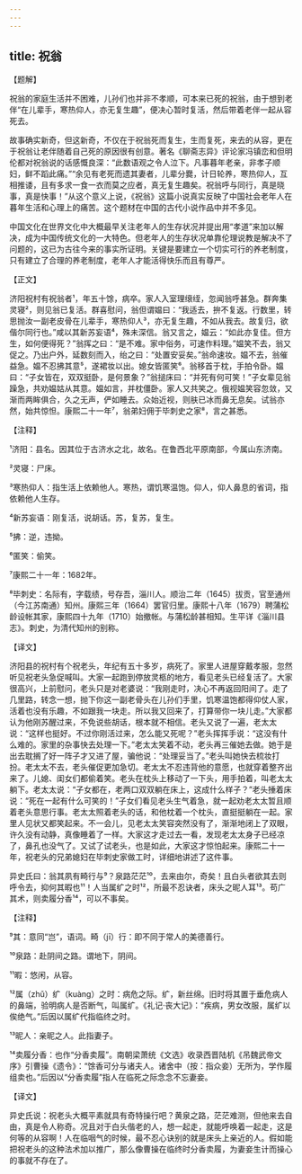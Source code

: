 ```yaml
---
---
---
```

title: 祝翁
---




【题解】


祝翁的家庭生活并不困难，儿孙们也并非不孝顺，可本来已死的祝翁，由于想到老伴“在儿辈手，寒热仰人，亦无复生趣”，便决心暂时复活，然后带着老伴一起从容死去。

故事确实新奇，但这新奇，不仅在于祝翁死而复生，生而复死，来去的从容，更在于祝翁让老伴随着自己死的原因很有创意。著名《聊斋志异》评论家冯镇峦和但明伦都对祝翁说的话感慨良深：“此数语观之令人泣下。凡事暮年老亲，非孝子顺妇，鲜不蹈此痛。”“余见有老死而遗其妻者，儿辈分爨，计日轮养，寒热仰人，互相推诿，且有多求一食一衣而莫之应者，真无复生趣矣。祝翁呼与同行，真是晓事，真是快事！”从这个意义上说，《祝翁》这篇小说真实反映了中国社会老年人在暮年生活和心理上的痛苦。这个题材在中国的古代小说作品中并不多见。

中国文化在世界文化中大概最早关注老年人的生存状况并提出用“孝道”来加以解决，成为中国传统文化的一大特色。但老年人的生存状况单靠伦理说教是解决不了问题的，这已为古往今来的事实所证明。关键是要建立一个切实可行的养老制度，只有建立了合理的养老制度，老年人才能活得快乐而且有尊严。

【正文】

济阳祝村有祝翁者¹，年五十馀，病卒。家人入室理缞绖，忽闻翁呼甚急。群奔集灵寝²，则见翁已复活。群喜慰问，翁但谓媪曰：“我适去，拚不复返。行数里，转思抛汝一副老皮骨在儿辈手，寒热仰人³，亦无复生趣，不如从我去。故复归，欲偕尔同行也。”咸以其新苏妄语⁴，殊未深信。翁又言之，媪云：“如此亦复佳。但方生，如何便得死？”翁挥之曰：“是不难。家中俗务，可速作料理。”媪笑不去，翁又促之。乃出户外，延数刻而入，绐之曰：“处置安妥矣。”翁命速妆。媪不去，翁催益急。媪不忍拂其意⁵，遂裙妆以出。媳女皆匿笑⁶。翁移首于枕，手拍令卧。媪曰：“子女皆在，双双挺卧，是何景象？”翁搥床曰：“并死有何可笑！”子女辈见翁躁急，共劝媪姑从其意。媪如言，并枕僵卧。家人又共笑之。俄视媪笑容忽敛，又渐而两眸俱合，久之无声，俨如睡去。众始近视，则肤已冰而鼻无息矣。试翁亦然，始共惊怛。康熙二十一年⁷，翁弟妇佣于毕刺史之家⁸，言之甚悉。





【注释】


¹济阳：县名。因其位于古济水之北，故名。在鲁西北平原南部，今属山东济南。

²灵寝：尸床。

³寒热仰人：指生活上依赖他人。寒热，谓饥寒温饱。仰人，仰人鼻息的省词，指依赖他人生存。

⁴新苏妄语：刚复活，说胡话。苏，复苏，复生。

⁵拂：逆，违拗。

⁶匿笑：偷笑。

⁷康熙二十一年：1682年。

⁸毕刺史：名际有，字载绩，号存吾，淄川人。顺治二年（1645）拔贡，官至通州（今江苏南通）知州。康熙三年（1664）罢官归里。康熙十八年（1679）聘蒲松龄设帐其家，康熙四十九年（1710）始撤帐。与蒲松龄甚相知。生平详《淄川县志》。刺史，为清代知州的别称。





【译文】


济阳县的祝村有个祝老头，年纪有五十多岁，病死了。家里人进屋穿戴孝服，忽然听见祝老头急促喊叫。大家一起跑到停放灵柩的地方，看见老头已经复活了。大家很高兴，上前慰问，老头只是对老婆说：“我刚走时，决心不再返回阳间了。走了几里路，转念一想，抛下你这一副老骨头在儿孙们手里，饥寒温饱都得仰仗人家，活着也没有乐趣，不如跟我一块走。所以我又回来了，打算带你一块儿走。”大家都认为他刚苏醒过来，不免说些胡话，根本就不相信。老头又说了一遍，老太太说：“这样也挺好。不过你刚活过来，怎么能又死呢？”老头挥挥手说：“这没有什么难的。家里的杂事快去处理一下。”老太太笑着不动，老头再三催她去做。她于是出去耽搁了好一阵子才又进了屋，骗他说：“处理妥当了。”老头叫她快去梳妆打扮。老太太不去，老头催促更加急切。老太太不忍违背他的意愿，也就穿着整齐出来了。儿媳、闺女们都偷着笑。老头在枕头上移动了一下头，用手拍着，叫老太太躺下。老太太说：“子女都在，老两口双双躺在床上，这成什么样子？”老头捶着床说：“死在一起有什么可笑的！”子女们看见老头生气着急，就一起劝老太太暂且顺着老头意思行事。老太太照着老头的话，和他枕着一个枕头，直挺挺躺在一起。家里人见状又都笑起来。不一会儿，见老太太笑容突然没有了，渐渐地闭上了双眼，许久没有动静，真像睡着了一样。大家这才走过去一看，发现老太太身子已经凉了，鼻孔也没气了。又试了试老头，也是如此，大家这才惊怕起来。康熙二十一年，祝老头的兄弟媳妇在毕刺史家做工时，详细地讲述了这件事。

异史氏曰：翁其夙有畸行与⁹？泉路茫茫¹⁰，去来由尔，奇矣！且白头者欲其去则呼令去，抑何其暇也¹¹！人当属纩之时¹²，所最不忍诀者，床头之昵人耳¹³。苟广其术，则卖履分香¹⁴，可以不事矣。





【注释】


⁹其：意同“岂”，语词。畸（jī）行：即不同于常人的美德善行。

¹⁰泉路：赴阴间之路。谓地下，阴间。

¹¹暇：悠闲，从容。

¹²属（zhǔ）纩（kuàng）之时：病危之际。纩，新丝绵。旧时将其置于垂危病人的鼻端，验明病人是否断气，叫属纩。《礼记·丧大记》：“疾病，男女改服，属纩以俟绝气。”后因以属纩代指临终之时。

¹³昵人：亲昵之人。此指妻子。

¹⁴卖履分香：也作“分香卖履”。南朝梁萧统《文选》收录西晋陆机《吊魏武帝文序》引曹操《遗令》：“馀香可分与诸夫人。诸舍中（按：指众妾）无所为，学作履组卖也。”后因以“分香卖履”指人在临死之际念念不忘妻妾。





【译文】


异史氏说：祝老头大概平素就具有奇特操行吧？黄泉之路，茫茫难测，但他来去自由，真是令人称奇。况且对于白头偕老的人，想一起走，就能呼唤着一起走，这是何等的从容啊！人在临咽气的时候，最不忍心诀别的就是床头上亲近的人。假如能把祝老头的这种法术加以推广，那么像曹操在临终时分香卖履，为妻妾生计而操心的事就不存在了。